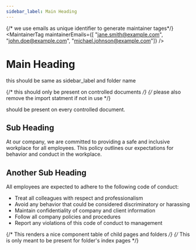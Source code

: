 ```yaml
---
sidebar_label: Main Heading
---
```



{/* we use emails as unique identifier to generate maintainer tages*/}
<MaintainerTag maintainerEmails={[
    "jane.smith@example.com",
    "john.doe@example.com",
    "michael.johnson@example.com"]} />

# Main Heading
this should be same as sidebar_label and folder name

{/* this should only be present on controlled documents */}
{/* please also remove the import statment if not in use */}
<ControlledDocBanner />

should be present on every controlled document.

## Sub Heading

At our company, we are committed to providing a safe and inclusive workplace for all employees. This policy outlines our expectations for behavior and conduct in the workplace.

## Another Sub Heading

All employees are expected to adhere to the following code of conduct:

- Treat all colleagues with respect and professionalism
- Avoid any behavior that could be considered discriminatory or harassing
- Maintain confidentiality of company and client information
- Follow all company policies and procedures
- Report any violations of this code of conduct to management

{/* This renders a nice component table of child pages and folders */}
{/* This is only meant to be present for folder's index pages */}
<DocCardList />
